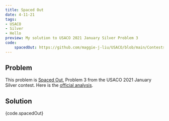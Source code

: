 ```yaml
---
title: Spaced Out
date: 4-11-21
tags: 
- USACO
- Silver
- Hello
preview: My solution to USACO 2021 January Silver Problem 3
code: 
    spacedOut: https://github.com/maggie-j-liu/USACO/blob/main/Contests/January2021/SpacedOut/SpacedOut.cpp
---
```


## Problem
This problem is [Spaced Out](http://usaco.org/index.php?page=viewproblem2&cpid=1088), Problem 3 from the USACO 2021 January Silver contest. Here is the [official analysis](http://usaco.org/current/data/sol_prob3_silver_jan21.html).

## Solution

<CodeBlock language='cpp' link={code.links.spacedOut}>
{code.spacedOut}
</CodeBlock>